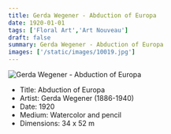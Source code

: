 ```yaml
---
title: Gerda Wegener - Abduction of Europa
date: 1920-01-01
tags: ['Floral Art','Art Nouveau']
draft: false
summary: Gerda Wegener - Abduction of Europa
images: ['/static/images/10019.jpg']
---
```


![Gerda Wegener - Abduction of Europa](/static/images/10019.jpg)

* Title: Abduction of Europa
* Artist: Gerda Wegener (1886-1940)
* Date: 1920
* Medium: Watercolor and pencil
* Dimensions: 34 x 52 m


